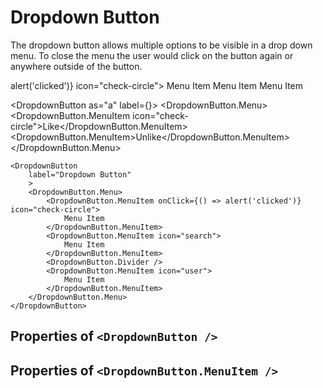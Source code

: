 


<Meta title="FusedComponents / Dropdown Button" component={DropdownButton} />

# Dropdown Button

The dropdown button allows multiple options to be visible in a drop down menu.  To close the menu the user would click on the button again or anywhere outside of the button.
<p>
<DropdownButton
    label="Dropdown Button"
    >
    <DropdownButton.Menu>
        <DropdownButton.MenuItem onClick={() => alert('clicked')} icon="check-circle">
            Menu Item
        </DropdownButton.MenuItem>
        <DropdownButton.MenuItem icon="search">
            Menu Item
        </DropdownButton.MenuItem>
        <DropdownButton.Divider />
        <DropdownButton.MenuItem icon="user">
            Menu Item
        </DropdownButton.MenuItem>
    </DropdownButton.Menu>
</DropdownButton>
</p>


<DropdownButton as="a" label={<Icon icon="times" />}>
<DropdownButton.Menu>
    <DropdownButton.MenuItem icon="check-circle">Like</DropdownButton.MenuItem>
    <DropdownButton.MenuItem>Unlike</DropdownButton.MenuItem>
</DropdownButton.Menu>
</DropdownButton>

    <DropdownButton
        label="Dropdown Button"
        >
        <DropdownButton.Menu>
            <DropdownButton.MenuItem onClick={() => alert('clicked')} icon="check-circle">
                Menu Item
            </DropdownButton.MenuItem>
            <DropdownButton.MenuItem icon="search">
                Menu Item
            </DropdownButton.MenuItem>
            <DropdownButton.Divider />
            <DropdownButton.MenuItem icon="user">
                Menu Item
            </DropdownButton.MenuItem>
        </DropdownButton.Menu>
    </DropdownButton>


## Properties of `<DropdownButton />`

<Props of={DropdownButton} />

## Properties of `<DropdownButton.MenuItem />`

<Props of={MenuItem} />
